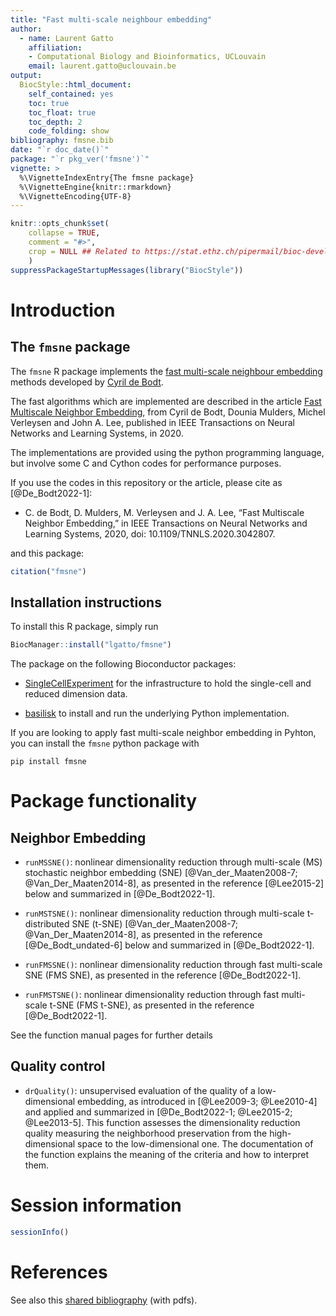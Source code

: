```yaml
---
title: "Fast multi-scale neighbour embedding"
author:
  - name: Laurent Gatto
    affiliation:
    - Computational Biology and Bioinformatics, UCLouvain
    email: laurent.gatto@uclouvain.be
output:
  BiocStyle::html_document:
    self_contained: yes
    toc: true
    toc_float: true
    toc_depth: 2
    code_folding: show
bibliography: fmsne.bib
date: "`r doc_date()`"
package: "`r pkg_ver('fmsne')`"
vignette: >
  %\VignetteIndexEntry{The fmsne package}
  %\VignetteEngine{knitr::rmarkdown}
  %\VignetteEncoding{UTF-8}
---
```


```r
knitr::opts_chunk$set(
    collapse = TRUE,
    comment = "#>",
    crop = NULL ## Related to https://stat.ethz.ch/pipermail/bioc-devel/2020-April/016656.html
    )
suppressPackageStartupMessages(library("BiocStyle"))
```


# Introduction

## The `fmsne` package

The `fmsne` R package implements the [fast multi-scale neighbour
embedding](https://github.com/lgatto/Fast_Multi-scale_NE) methods
developed by [Cyril de Bodt](https://github.com/cdebodt).

The fast algorithms which are implemented are described in the article
[Fast Multiscale Neighbor
Embedding](https://ieeexplore.ieee.org/document/9308987), from Cyril
de Bodt, Dounia Mulders, Michel Verleysen and John A. Lee, published
in IEEE Transactions on Neural Networks and Learning Systems, in 2020.

The implementations are provided using the python programming
language, but involve some C and Cython codes for performance
purposes.

If you use the codes in this repository or the article, please cite as
[@De_Bodt2022-1]:

- C. de Bodt, D. Mulders, M. Verleysen and J. A. Lee, "Fast Multiscale
  Neighbor Embedding," in IEEE Transactions on Neural Networks and
  Learning Systems, 2020, doi: 10.1109/TNNLS.2020.3042807.

and this package:

```r
citation("fmsne")
```

## Installation instructions

To install this R package, simply run

```r
BiocManager::install("lgatto/fmsne")
```

The package on the following Bioconductor packages:

- [SingleCellExperiment](https://bioconductor.org/packages/SingleCellExperiment)
  for the infrastructure to hold the single-cell and reduced dimension
  data.

- [basilisk](https://bioconductor.org/packages/basilisk) to install
  and run the underlying Python implementation.


If you are looking to apply fast multi-scale neighbor embedding in
Pyhton, you can install the `fmsne` python package with

```
pip install fmsne
```

# Package functionality

## Neighbor Embedding

- `runMSSNE()`: nonlinear dimensionality reduction through multi-scale
  (MS) stochastic neighbor embedding (SNE) [@Van_der_Maaten2008-7;
  @Van_Der_Maaten2014-8], as presented in the reference [@Lee2015-2]
  below and summarized in [@De_Bodt2022-1].

- `runMSTSNE()`: nonlinear dimensionality reduction through
  multi-scale t-distributed SNE (t-SNE) [@Van_der_Maaten2008-7;
  @Van_Der_Maaten2014-8], as presented in the reference
  [@De_Bodt_undated-6] below and summarized in [@De_Bodt2022-1].

- `runFMSSNE()`: nonlinear dimensionality reduction through fast
  multi-scale SNE (FMS SNE), as presented in the reference
  [@De_Bodt2022-1].

- `runFMSTSNE()`: nonlinear dimensionality reduction through fast
  multi-scale t-SNE (FMS t-SNE), as presented in the reference
  [@De_Bodt2022-1].

See the function manual pages for further details

## Quality control

- `drQuality()`: unsupervised evaluation of the quality of a
  low-dimensional embedding, as introduced in [@Lee2009-3; @Lee2010-4]
  and applied and summarized in [@De_Bodt2022-1; @Lee2015-2;
  @Lee2013-5]. This function assesses the dimensionality reduction
  quality measuring the neighborhood preservation from the
  high-dimensional space to the low-dimensional one. The documentation
  of the function explains the meaning of the criteria and how to
  interpret them.

# Session information

```r
sessionInfo()
```

# References

See also this [shared
bibliography](https://paperpile.com/shared/0Qo3Sm) (with pdfs).
